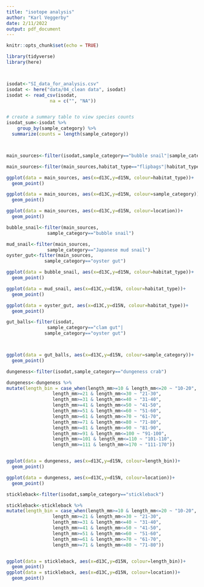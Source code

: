 ```yaml
---
title: "isotope analysis"
author: "Karl Veggerby"
date: 2/11/2022 
output: pdf_document
---
```


```r
knitr::opts_chunk$set(echo = TRUE)

library(tidyverse)
library(here)




```


```r


isodat<-"SI_data_for_analysis.csv"
isodat <- here("data/04_clean data", isodat)
isodat <- read_csv(isodat,
                na = c("", "NA"))


# create a summary table to view species counts
isodat_sum<-isodat %>%
    group_by(sample_category) %>%
  summarize(counts = length(sample_category))



main_sources<-filter(isodat,sample_category=="bubble snail"|sample_category=="Japanese mud snail"|sample_category=="oyster gut")

main_sources<-filter(main_sources,habitat_type=="flipbags"|habitat_type=="eelgrass")

ggplot(data = main_sources, aes(x=d13C,y=d15N, colour=habitat_type))+
  geom_point()

```

```r
ggplot(data = main_sources, aes(x=d13C,y=d15N, colour=sample_category))+
  geom_point()

ggplot(data = main_sources, aes(x=d13C,y=d15N, colour=location))+
  geom_point()
```


```r

bubble_snail<-filter(main_sources,
               sample_category=="bubble snail")

mud_snail<-filter(main_sources,
               sample_category=="Japanese mud snail")
oyster_gut<-filter(main_sources,
              sample_category=="oyster gut")

ggplot(data = bubble_snail, aes(x=d13C,y=d15N, colour=habitat_type))+
  geom_point()

ggplot(data = mud_snail, aes(x=d13C,y=d15N, colour=habitat_type))+
  geom_point()

ggplot(data = oyster_gut, aes(x=d13C,y=d15N, colour=habitat_type))+
  geom_point()

```



```r

gut_balls<-filter(isodat,
               sample_category=="clam gut"|
              sample_category=="oyster gut")



ggplot(data = gut_balls, aes(x=d13C,y=d15N, colour=sample_category))+
  geom_point()

```




```r

dungeness<-filter(isodat,sample_category=="dungeness crab")

dungeness<-dungeness %>% 
mutate(length_bin = case_when(length_mm>=10 & length_mm<=20 ~ "10-20",
                 length_mm>=21 & length_mm<=30 ~ "21-30",
                 length_mm>=31 & length_mm<=40 ~ "31-40",
                 length_mm>=41 & length_mm<=50 ~ "41-50",
                 length_mm>=51 & length_mm<=60 ~ "51-60",
                 length_mm>=61 & length_mm<=70 ~ "61-70",
                 length_mm>=71 & length_mm<=80 ~ "71-80",
                 length_mm>=81 & length_mm<=90 ~ "81-90",
                 length_mm>=91 & length_mm<=100 ~ "91-100",
                 length_mm>=101 & length_mm<=110 ~ "101-110",
                 length_mm>=111 & length_mm<=170 ~ "111-170"))


ggplot(data = dungeness, aes(x=d13C,y=d15N, colour=length_bin))+
  geom_point()

ggplot(data = dungeness, aes(x=d13C,y=d15N, colour=location))+
  geom_point()
```

```r
stickleback<-filter(isodat,sample_category=="stickleback")

stickleback<-stickleback %>% 
mutate(length_bin = case_when(length_mm>=10 & length_mm<=20 ~ "10-20",
                 length_mm>=21 & length_mm<=30 ~ "21-30",
                 length_mm>=31 & length_mm<=40 ~ "31-40",
                 length_mm>=41 & length_mm<=50 ~ "41-50",
                 length_mm>=51 & length_mm<=60 ~ "51-60",
                 length_mm>=61 & length_mm<=70 ~ "61-70",
                 length_mm>=71 & length_mm<=80 ~ "71-80"))


ggplot(data = stickleback, aes(x=d13C,y=d15N, colour=length_bin))+
  geom_point()
ggplot(data = stickleback, aes(x=d13C,y=d15N, colour=location))+
  geom_point()

```



